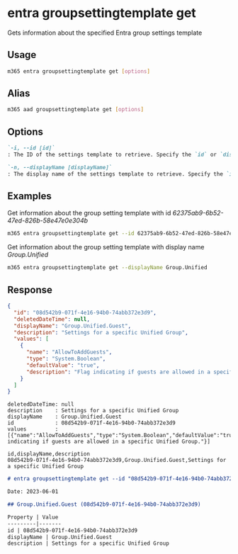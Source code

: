 
# entra groupsettingtemplate get

Gets information about the specified Entra group settings template

## Usage

```sh
m365 entra groupsettingtemplate get [options]
```

## Alias

```sh
m365 aad groupsettingtemplate get [options]
```

## Options

```md definition-list
`-i, --id [id]`
: The ID of the settings template to retrieve. Specify the `id` or `displayName` but not both

`-n, --displayName [displayName]`
: The display name of the settings template to retrieve. Specify the `id` or `displayName` but not both
```

<Global />

## Examples

Get information about the group setting template with id _62375ab9-6b52-47ed-826b-58e47e0e304b_

```sh
m365 entra groupsettingtemplate get --id 62375ab9-6b52-47ed-826b-58e47e0e304b
```

Get information about the group setting template with display name _Group.Unified_

```sh
m365 entra groupsettingtemplate get --displayName Group.Unified
```

## Response

<Tabs>
  <TabItem value="JSON">

  ```json
  {
    "id": "08d542b9-071f-4e16-94b0-74abb372e3d9",
    "deletedDateTime": null,
    "displayName": "Group.Unified.Guest",
    "description": "Settings for a specific Unified Group",
    "values": [
      {
        "name": "AllowToAddGuests",
        "type": "System.Boolean",
        "defaultValue": "true",
        "description": "Flag indicating if guests are allowed in a specific Unified Group."
      }
    ]
  }
  ```

  </TabItem>
  <TabItem value="Text">

  ```text
  deletedDateTime: null
  description    : Settings for a specific Unified Group
  displayName    : Group.Unified.Guest
  id             : 08d542b9-071f-4e16-94b0-74abb372e3d9
  values         : [{"name":"AllowToAddGuests","type":"System.Boolean","defaultValue":"true","description":"Flag indicating if guests are allowed in a specific Unified Group."}]
  ```

  </TabItem>
  <TabItem value="CSV">

  ```csv
  id,displayName,description
  08d542b9-071f-4e16-94b0-74abb372e3d9,Group.Unified.Guest,Settings for a specific Unified Group
  ```

  </TabItem>
  <TabItem value="Markdown">

  ```md
  # entra groupsettingtemplate get --id "08d542b9-071f-4e16-94b0-74abb372e3d9"

  Date: 2023-06-01

  ## Group.Unified.Guest (08d542b9-071f-4e16-94b0-74abb372e3d9)

  Property | Value
  ---------|-------
  id | 08d542b9-071f-4e16-94b0-74abb372e3d9
  displayName | Group.Unified.Guest
  description | Settings for a specific Unified Group
  ```

  </TabItem>
</Tabs>